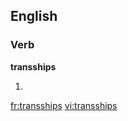 ==English==

===Verb===
'''transships'''

# {{third-person singular of|[[transship]]}}

[[fr:transships]]
[[vi:transships]]